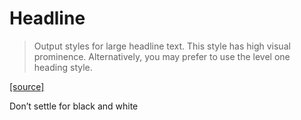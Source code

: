 
<Meta title="Typography/Headline" component={Headline} />

# Headline

> Output styles for large headline text. This style has high visual prominence.
> Alternatively, you may prefer to use the level one heading style.

[[source]](https://registry.origami.ft.com/components/o-editorial-typography@2.3.2/sassdoc?brand=core#mixin-oeditorialtypographyheadline)

<Canvas>
  <Story name="Defaults">
    <Headline>Don’t settle for black and white</Headline>
  </Story>
</Canvas>

